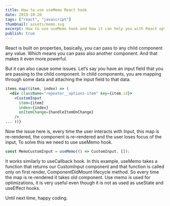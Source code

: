 ```yaml
---
title: How to use useMemo React hook
date: 2019-10-20
tags: ["react", "javascript"]
thumbnail: assets/memo.svg
excerpt: How to use useMemo hook and how it can help you with React optimization. How to prevent unnecessary rerendering.
publish: true
---
```



React is built on properties, basically, you can pass to any child component any value. Which means you can pass also another component. And that makes it even more powerful.

But it can also cause some issues. Let’s say you have an input field that you are passing to the child component. In child components, you are mapping through some data and attaching the input field to that data.


```jsx
items.map((item, index) => (
  <div className="repeater__options-item" key={item.id}>
    <CustomInput
      item={item}
      index={index}
      onItemChange={handleItemOnChange}
    />
... ))}
```

Now the issue here is, every time the user interacts with Input, this map is re-rendered, the component is re-rendered and the user loses focus of the input, To solve this we need to use useMemo hook.

```javascript
const MemoCustomInput = useMemo(() => CustomInput, []);
```

It works similarly to useCallback hook. In this example, useMemo takes a function that returns our CustomInput component and that function is called only on first render, ComponentDidMount lifecycle method. So every time the map is re-rendered it takes old component. Use memo is used for optimizations, it is very useful even though it is not as used as useState and useEffect hooks.

Until next time, happy coding.